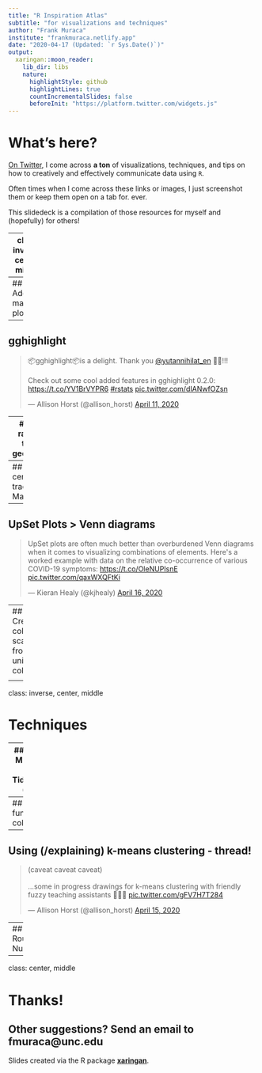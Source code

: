 ```yaml
---
title: "R Inspiration Atlas"
subtitle: "for visualizations and techniques"
author: "Frank Muraca"
institute: "frankmuraca.netlify.app"
date: "2020-04-17 (Updated: `r Sys.Date()`)"
output:
  xaringan::moon_reader:
    lib_dir: libs
    nature:
      highlightStyle: github
      highlightLines: true
      countIncrementalSlides: false
      beforeInit: "https://platform.twitter.com/widgets.js"
---
```

# What's here?

[On Twitter](https://twitter.com/search?q=%23Rstats&src=typed_query), I come across **a ton** of visualizations, techniques, and tips on how to creatively and effectively communicate data using `R`. 

Often times when I come across these links or images, I just screenshot them or keep them open on a tab for. ever. 

This slidedeck is a compilation of those resources for myself and (hopefully) for others! 


---
class: inverse, center, middle

# Visualizations

---
## Adding marginal plots
<blockquote class="twitter-tweet"><p lang="en" dir="ltr">Small pleasures today: learning to use <a href="https://twitter.com/hashtag/rstats?src=hash&amp;ref_src=twsrc%5Etfw">#rstats</a> cowplot to add marginal plots to my figures. Found this tutorial by <a href="https://twitter.com/lpreding?ref_src=twsrc%5Etfw">@lpreding</a> super helpful:<a href="https://t.co/1FVdoHisJd">https://t.co/1FVdoHisJd</a> <a href="https://t.co/5caeXZxG40">pic.twitter.com/5caeXZxG40</a></p>&mdash; Kaija Gahm (@kaija_bean) <a href="https://twitter.com/kaija_bean/status/1247568735004590082?ref_src=twsrc%5Etfw">April 7, 2020</a></blockquote> <script async src="https://platform.twitter.com/widgets.js" charset="utf-8"></script>

---
## gghighlight
<blockquote class="twitter-tweet"><p lang="en" dir="ltr">📦gghighlight📦is a delight. Thank you <a href="https://twitter.com/yutannihilat_en?ref_src=twsrc%5Etfw">@yutannihilat_en</a> 🥳🎉!!! <br><br>Check out some cool added features in gghighlight 0.2.0: <a href="https://t.co/YV1BrVYPR6">https://t.co/YV1BrVYPR6</a> <a href="https://twitter.com/hashtag/rstats?src=hash&amp;ref_src=twsrc%5Etfw">#rstats</a> <a href="https://t.co/dIANwfOZsn">pic.twitter.com/dIANwfOZsn</a></p>&mdash; Allison Horst (@allison_horst) <a href="https://twitter.com/allison_horst/status/1248765119334498305?ref_src=twsrc%5Etfw">April 11, 2020</a></blockquote> <script async src="https://platform.twitter.com/widgets.js" charset="utf-8"></script>

---
## Show rank over time w/ geom_bump
<blockquote class="twitter-tweet"><p lang="en" dir="ltr">A new geom for ggplot, geom_bump shows rank over time. Check it out on github. <a href="https://twitter.com/hashtag/rstats?src=hash&amp;ref_src=twsrc%5Etfw">#rstats</a> <a href="https://twitter.com/hashtag/dataviz?src=hash&amp;ref_src=twsrc%5Etfw">#dataviz</a> <a href="https://t.co/mjJclPPoua">https://t.co/mjJclPPoua</a> <a href="https://t.co/U1jNAY0aX3">pic.twitter.com/U1jNAY0aX3</a></p>&mdash; David Sjöberg (@davsjob) <a href="https://twitter.com/davsjob/status/1231958958761484290?ref_src=twsrc%5Etfw">February 24, 2020</a></blockquote> <script async src="https://platform.twitter.com/widgets.js" charset="utf-8"></script>

---
## Exploring census tracts with Mapbox
<blockquote class="twitter-tweet"><p lang="en" dir="ltr">In the GitHub version of <a href="https://twitter.com/hashtag/rstats?src=hash&amp;ref_src=twsrc%5Etfw">#rstats</a> tidycensus, you can now grab ACS data + geometry for all 74,000 Census tracts in the US, explorable on a <a href="https://twitter.com/Mapbox?ref_src=twsrc%5Etfw">@Mapbox</a> map with mapdeck <a href="https://t.co/rCUP8QKv6m">https://t.co/rCUP8QKv6m</a> <a href="https://t.co/1wxESbaG7T">pic.twitter.com/1wxESbaG7T</a></p>&mdash; Kyle Walker (@kyle_e_walker) <a href="https://twitter.com/kyle_e_walker/status/1250879454848716800?ref_src=twsrc%5Etfw">April 16, 2020</a></blockquote> <script async src="https://platform.twitter.com/widgets.js" charset="utf-8"></script>

---
## UpSet Plots > Venn diagrams
<blockquote class="twitter-tweet"><p lang="en" dir="ltr">UpSet plots are often much better than overburdened Venn diagrams when it comes to visualizing combinations of elements. Here&#39;s a worked example with data on the relative co-occurrence of various COVID-19 symptoms: <a href="https://t.co/OleNUPIsnE">https://t.co/OleNUPIsnE</a> <a href="https://t.co/qaxWXQFtKi">pic.twitter.com/qaxWXQFtKi</a></p>&mdash; Kieran Healy (@kjhealy) <a href="https://twitter.com/kjhealy/status/1250887795096379394?ref_src=twsrc%5Etfw">April 16, 2020</a></blockquote> <script async src="https://platform.twitter.com/widgets.js" charset="utf-8"></script>

---
## Create color scale from unique color

<blockquote class="twitter-tweet"><p lang="en" dir="ltr">A little <a href="https://twitter.com/rstudio?ref_src=twsrc%5Etfw">@rstudio</a> add-in to create color scale from a unique color, because it&#39;s always fun to manipulate colors ! 🎨😁 <a href="https://twitter.com/hashtag/rstats?src=hash&amp;ref_src=twsrc%5Etfw">#rstats</a> <a href="https://twitter.com/hashtag/rshiny?src=hash&amp;ref_src=twsrc%5Etfw">#rshiny</a> <a href="https://t.co/CrnonoUiMm">https://t.co/CrnonoUiMm</a> <a href="https://t.co/0bo9g0UKNA">pic.twitter.com/0bo9g0UKNA</a></p>&mdash; dreamRs (@dreamRs_fr) <a href="https://twitter.com/dreamRs_fr/status/1250708416999436290?ref_src=twsrc%5Etfw">April 16, 2020</a></blockquote> <script async src="https://platform.twitter.com/widgets.js" charset="utf-8"></script>

---

class: inverse, center, middle

# Techniques


---
## Census Microdata w/ Tidycensus (soon)

<blockquote class="twitter-tweet"><p lang="en" dir="ltr">It&#39;s not ready for use yet, but <a href="https://twitter.com/uscensusbureau?ref_src=twsrc%5Etfw">@uscensusbureau</a> microdata access is coming to <a href="https://twitter.com/hashtag/rstats?src=hash&amp;ref_src=twsrc%5Etfw">#rstats</a> tidycensus in the near future... <a href="https://t.co/C2wgYXA9Pj">pic.twitter.com/C2wgYXA9Pj</a></p>&mdash; Kyle Walker (@kyle_e_walker) <a href="https://twitter.com/kyle_e_walker/status/1250883229466451974?ref_src=twsrc%5Etfw">April 16, 2020</a></blockquote> <script async src="https://platform.twitter.com/widgets.js" charset="utf-8"></script>



---
## Apply functions to column*S*!
<blockquote class="twitter-tweet"><p lang="en" dir="ltr">Excited about the very friendly dplyr::across() function in dplyr 1.0.0 🔥🤩 Thank you <a href="https://twitter.com/romain_francois?ref_src=twsrc%5Etfw">@romain_francois</a> <a href="https://twitter.com/hadleywickham?ref_src=twsrc%5Etfw">@hadleywickham</a> &amp; other contributors for this new jewel 💎 <a href="https://t.co/0sZf3tyH4B">https://t.co/0sZf3tyH4B</a><a href="https://twitter.com/hashtag/rstats?src=hash&amp;ref_src=twsrc%5Etfw">#rstats</a> <a href="https://t.co/vELx0IDg38">pic.twitter.com/vELx0IDg38</a></p>&mdash; Allison Horst (@allison_horst) <a href="https://twitter.com/allison_horst/status/1247188988672143360?ref_src=twsrc%5Etfw">April 6, 2020</a></blockquote> <script async src="https://platform.twitter.com/widgets.js" charset="utf-8"></script>

---
## Using (/explaining) k-means clustering - thread! 
<blockquote class="twitter-tweet"><p lang="en" dir="ltr">(caveat caveat caveat)<br><br>...some in progress drawings for k-means clustering with friendly fuzzy teaching assistants 👾👾👾 <a href="https://t.co/gFV7H7T284">pic.twitter.com/gFV7H7T284</a></p>&mdash; Allison Horst (@allison_horst) <a href="https://twitter.com/allison_horst/status/1250477975130140672?ref_src=twsrc%5Etfw">April 15, 2020</a></blockquote> <script async src="https://platform.twitter.com/widgets.js" charset="utf-8"></script>


---
## Rounding Numbers
<blockquote class="twitter-tweet"><p lang="en" dir="ltr">In the GitHub version of <a href="https://twitter.com/hashtag/rstats?src=hash&amp;ref_src=twsrc%5Etfw">#rstats</a> tidycensus, you can now grab ACS data + geometry for all 74,000 Census tracts in the US, explorable on a <a href="https://twitter.com/Mapbox?ref_src=twsrc%5Etfw">@Mapbox</a> map with mapdeck <a href="https://t.co/rCUP8QKv6m">https://t.co/rCUP8QKv6m</a> <a href="https://t.co/1wxESbaG7T">pic.twitter.com/1wxESbaG7T</a></p>&mdash; Kyle Walker (@kyle_e_walker) <a href="https://twitter.com/kyle_e_walker/status/1250879454848716800?ref_src=twsrc%5Etfw">April 16, 2020</a></blockquote> <script async src="https://platform.twitter.com/widgets.js" charset="utf-8"></script>

---

class: center, middle

# Thanks!

## Other suggestions? Send an email to fmuraca@unc.edu

Slides created via the R package [**xaringan**](https://github.com/yihui/xaringan).



